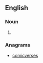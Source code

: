 ==English==

===Noun===
{{en-noun}}

# {{alternative form of|comicverse}}

===Anagrams===
* [[comicverses#English|comicverses]]